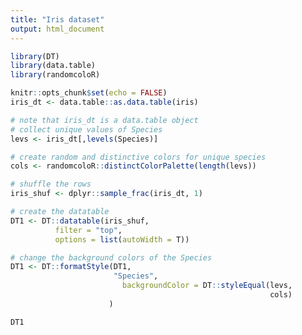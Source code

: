 ```yaml
---
title: "Iris dataset"
output: html_document
---
```


```r
library(DT)
library(data.table)
library(randomcoloR)

knitr::opts_chunk$set(echo = FALSE)
iris_dt <- data.table::as.data.table(iris)

```

```r

# note that iris_dt is a data.table object
# collect unique values of Species
levs <- iris_dt[,levels(Species)]

# create random and distinctive colors for unique species
cols <- randomcoloR::distinctColorPalette(length(levs))

# shuffle the rows
iris_shuf <- dplyr::sample_frac(iris_dt, 1)

# create the datatable
DT1 <- DT::datatable(iris_shuf,
          filter = "top",
          options = list(autoWidth = T))

# change the background colors of the Species
DT1 <- DT::formatStyle(DT1, 
                       "Species",
                         backgroundColor = DT::styleEqual(levs,
                                                          cols)
                      )

DT1

```


